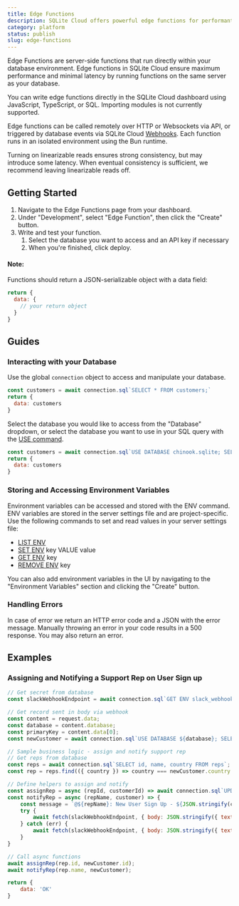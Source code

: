 ```yaml
---
title: Edge Functions
description: SQLite Cloud offers powerful edge functions for performant data processing and third-party integrations.
category: platform
status: publish
slug: edge-functions
---
```


Edge Functions are server-side functions that run directly within your database environment. Edge functions in SQLite Cloud ensure maximum performance and minimal latency by running functions on the same server as your database.

You can write edge functions directly in the SQLite Cloud dashboard using JavaScript, TypeScript, or SQL. Importing modules is not currently supported.

Edge functions can be called remotely over HTTP or Websockets via API, or triggered by database events via SQLite Cloud [Webhooks](https://docs.sqlitecloud.io/docs/webhooks). Each function runs in an isolated environment using the Bun runtime. 

Turning on linearizable reads ensures strong consistency, but may introduce some latency. When eventual consistency is sufficient, we recommend leaving linearizable reads off.

## Getting Started
1. Navigate to the Edge Functions page from your dashboard.
1. Under "Development", select "Edge Function", then click the "Create" button.
1. Write and test your function.
    1. Select the database you want to access and an API key if necessary
    2. When you're finished, click deploy.

#### Note:
Functions should return a JSON-serializable object with a data field:
```js
return {
  data: {
    // your return object
  }
}
```

## Guides
### Interacting with your Database
Use the global `connection` object to access and manipulate your database.
```js
const customers = await connection.sql`SELECT * FROM customers;`
return {
  data: customers
}
```

Select the database you would like to access from the "Database" dropdown, or select the database you want to use in your SQL query with the [USE command](https://docs.sqlitecloud.io/docs/database-commands).

```js
const customers = await connection.sql`USE DATABASE chinook.sqlite; SELECT * FROM customers;`;
return {
  data: customers
}
```

### Storing and Accessing Environment Variables
Environment variables can be accessed and stored with the ENV command. ENV variables are stored in the server settings file and are project-specific.
Use the following commands to set and read values in your server settings file:

* [LIST ENV](https://docs.sqlitecloud.io/docs/settings-commands#list-env)
* [SET ENV](https://docs.sqlitecloud.io/docs/settings-commands#set-env) key VALUE value
* [GET ENV](https://docs.sqlitecloud.io/docs/settings-commands#get-env) key
* [REMOVE ENV](https://docs.sqlitecloud.io/docs/settings-commands#remove-env) key

You can also add environment variables in the UI by navigating to the "Environment Variables" section and clicking the "Create" button.


### Handling Errors
In case of error we return an HTTP error code and a JSON with the error message. Manually throwing an error in your code results in a 500 response. You may also return an error. 

## Examples

### Assigning and Notifying a Support Rep on User Sign up

```js
// Get secret from database
const slackWebhookEndpoint = await connection.sql`GET ENV slack_webhook_endpoint`;

// Get record sent in body via webhook
const content = request.data;
const database = content.database;
const primaryKey = content.data[0];
const newCustomer = await connection.sql`USE DATABASE ${database}; SELECT * FROM customers WHERE CustomerId = ${primaryKey};`;

// Sample business logic - assign and notify support rep
// Get reps from database
const reps = await connection.sql`SELECT id, name, country FROM reps`;
const rep = reps.find(({ country }) => country === newCustomer.country.toLowerCase());

// Define helpers to assign and notify
const assignRep = async (repId, customerId) => await connection.sql`UPDATE customers SET SupportRepId = ${repId} WHERE CustomerId = ${customerId}`;
const notifyRep = async (repName, customer) => {
    const message = `@${repName}: New User Sign Up - ${JSON.stringify(customer)}`
    try {
        await fetch(slackWebhookEndpoint, { body: JSON.stringify({ text: message }), method: 'POST', 'Content-type': 'application/json'  });
    } catch (err) {
        await fetch(slackWebhookEndpoint, { body: JSON.stringify({ text: err }), method: 'POST', 'Content-type': 'application/json'  });
    }
} 

// Call async functions
await assignRep(rep.id, newCustomer.id);
await notifyRep(rep.name, newCustomer);

return {
    data: 'OK'
}
```